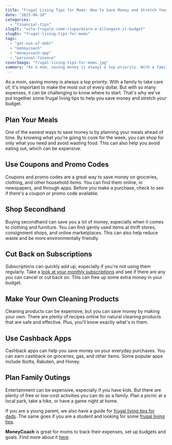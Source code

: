 ```yaml
---
title: "Frugal Living Tips for Moms: How to Save Money and Stretch Your Budget"
date: "2023-04-20"
categories: 
  - "financial-tips"
slugIt: "vita-frugale-come-risparmiare-e-allungare-il-budget"
slugEn: "frugal-living-tips-for-moms"
tags: 
  - "get-out-of-debt"
  - "moneycoach"
  - "moneycoach-app"
  - "personal-finance"
coverImage: "frugal-living-tips-for-moms.jpg"
summary: "As a mom, saving money is always a top priority. With a family to take care of, it's important to make the most out of every dollar. But with so many expenses, it can be challenging to know where to start."
---
```


As a mom, saving money is always a top priority. With a family to take care of, it's important to make the most out of every dollar. But with so many expenses, it can be challenging to know where to start. That's why we've put together some frugal living tips to help you save money and stretch your budget.

## Plan Your Meals
One of the easiest ways to save money is by planning your meals ahead of time. By knowing what you're going to cook for the week, you can shop for only what you need and avoid wasting food. This can also help you avoid eating out, which can be expensive.

## Use Coupons and Promo Codes
Coupons and promo codes are a great way to save money on groceries, clothing, and other household items. You can find them online, in newspapers, and through apps. Before you make a purchase, check to see if there's a coupon or promo code available.

## Shop Secondhand
Buying secondhand can save you a lot of money, especially when it comes to clothing and furniture. You can find gently used items at thrift stores, consignment shops, and online marketplaces. This can also help reduce waste and be more environmentally friendly.

## Cut Back on Subscriptions
Subscriptions can quickly add up, especially if you're not using them regularly. Take a [look at your monthly subscriptions](/blog/understanding-the-real-cost-of-your-subscriptions) and see if there are any you can cancel or cut back on. This can free up some extra money in your budget.

## Make Your Own Cleaning Products
Cleaning products can be expensive, but you can save money by making your own. There are plenty of recipes online for natural cleaning products that are safe and effective. Plus, you'll know exactly what's in them.

## Use Cashback Apps
Cashback apps can help you save money on your everyday purchases. You can earn cashback on groceries, gas, and other items. Some popular apps include Ibotta, Rakuten, and Honey.

## Plan Family Outings
Entertainment can be expensive, especially if you have kids. But there are plenty of free or low-cost activities you can do as a family. Plan a picnic at a local park, take a hike, or have a game night at home.

If you are a young parent, we also have a guide for [frugal living tips for dads](/blog/frugal-living-guide-for-dads-10-creative-hacks-for-financial-success-and-family-fun). The same goes if you are a student and looking for some [frugal living tips](/blog/top-10-frugal-living-tips-for-students-save-money-and-manage-finances-wisely).

**MoneyCoach** is great for moms to track their expenses, set up budgets and goals. Find more about it [here](/).
